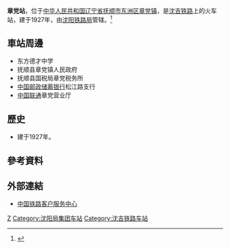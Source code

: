 {{Expand|time=2016-09-12T12:53:45+00:00}}
{{Infobox China railway station
|车站名称 = 章党站
|图片 = 
|图片介绍 = 
|其他名称 = 
|车站拼音 = Zhangdang
|英文名称 = Zhangdang Railway Station
|车站代码 = 63692
|电报码 = ZHT<ref>{{cite book|author=铁道部电子计算技术中心, 铁道部运输局|title=铁路车站站名代码表：TMIS使用|publisher=中国铁道出版社|location=北京|year=1998|isbn=9787113030995|pages=161}}</ref>
|拼音码 = ZDA
|始建时间 = 
|开通运营 =
|车站位置 = [[辽宁省|辽宁省]][[抚顺市|抚顺市]][[东洲区|东洲区]][[章党镇|章党镇]]
|坐标 = 
|归属 = [[沈阳铁路局|沈阳铁路局]]
|线路 = [[沈吉铁路|沈吉铁路]]
|车站等级 = [[三等站_(中铁)|三等站]]
|使用状态 = 
|月台数目 = 
|股道数目 = 
}}
'''章党站'''，位于[[中华人民共和国|中华人民共和国]][[辽宁省|辽宁省]][[抚顺市|抚顺市]][[东洲区|东洲区]][[章党镇|章党镇]]，是[[沈吉铁路|沈吉铁路]]上的火车站，建于1927年，由[[沈阳铁路局|沈阳铁路局]]管辖。<ref>{{Cite web |url=http://search.huochepiao.com/huochezhan/jieshao/2528.htm |title=章党火车站介绍 |access-date=2016-09-12 |archive-date=2019-11-29 |archive-url=https://web.archive.org/web/20191129022828/http://search.huochepiao.com/huochezhan/jieshao/2528.htm |dead-url=no }}</ref>

==車站周邊==
* 东方德才中学
* 抚顺县章党镇人民政府
* 抚顺县国税局章党税务所
* [[中国邮政储蓄银行|中国邮政储蓄银行]]松江路支行
* [[中国联通|中国联通]]章党营业厅

==歷史==
* 建于1927年。
==參考資料==
{{reflist}}

==外部連結==
* [http://www.12306.cn/mormhweb/ 中国铁路客户服务中心] {{Wayback|url=http://www.12306.cn/mormhweb/ |date=20180205163941 }}

{{China-rail-stub}}
{{沈吉铁路}}
[[Category:抚顺市铁路车站|Z]]
[[Category:沈阳局集团车站|Category:沈阳局集团车站]]
[[Category:沈吉铁路车站|Category:沈吉铁路车站]]